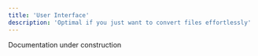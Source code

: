 ---
title: 'User Interface'
description: 'Optimal if you just want to convert files effortlessly'
---

<Info>
Documentation under construction
</Info>